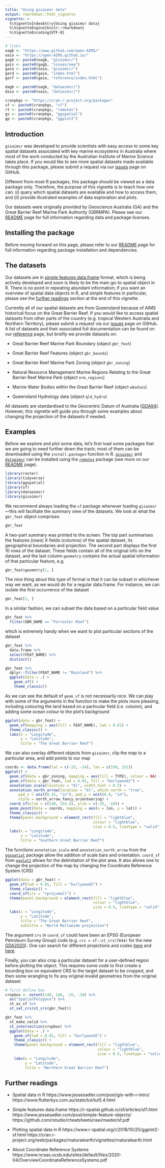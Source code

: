```yaml
---
title: "Using gisaimsr data"
output: rmarkdown::html_vignette
vignette: >
  %\VignetteIndexEntry{Using gisaimsr data}
  %\VignetteEngine{knitr::rmarkdown}
  %\VignetteEncoding{UTF-8}
---
```


```r
# links
oagb <- "https://www.github.com/open-AIMS/"
oaio <- "https://open-AIMS.github.io/"
gagb <- paste0(oagb, "gisaimsr/")
gais <- paste0(gagb, "issues/new")
gaio <- paste0(oaio, "gisaimsr/")
gard <- paste0(gaio, "index.html")
garf <- paste0(gaio, "reference/index.html")

dagb <- paste0(oagb, "dataaimsr/")
daio <- paste0(oaio, "dataaimsr/")

cranpkgs <- "https://cran.r-project.org/package="
sf <- paste0(cranpkgs, "sf")
rt <- paste0(cranpkgs, "remotes")
gs <- paste0(cranpkgs, "ggspatial")
gp <- paste0(cranpkgs, "ggplot2")
```

## Introduction

`gisaimsr` was developed to provide scientists with easy access to some key
spatial datasets associated with key marine ecosystems in Australia where most
of the work conducted by the Australian Institute of Marine Science takes 
place. If you would like to see more spatial datasets made available through 
this package, please submit a request via our [issues][gais] page on GitHub.

Different from most R packages, this package should be viewed as a data 
package only. Therefore, the purpose of this vignette is to teach how one can: 
(*i*) query which spatial datasets are available and how to access them, and
(*ii*) provide illustrated examples of data exploration and plots.

Our datasets were originally provided by Geoscience Australia (GA) and the 
Great Barrier Reef Marine Park Authority (GBRMPA). Please see our 
[README][gard] page for full information regarding data and package licenses.

[gard]: `r gard`
[gais]: `r gais`

## Installing the package

Before moving forward on this page, please refer to our [README][gard] page 
for full information regarding package installation and dependencies.

## The datasets

Our datasets are in [simple features data.frame][sf] format, which is being
actively developed and soon is likely to be the main go-to spatial object
in R. There is no point in repeating abundant information; if you want an
overview of spatial data objects in R, and simple features in particular,
please see the [further readings](#further-readings) section at the end of 
this vignette.

Currently all of our spatial datasets are from Queensland because of AIMS 
historical focus on the Great Barrier Reef. If you would like to access 
spatial datasets from other parts of the country (e.g. tropical Western 
Australia and Northern Territory), please submit a request via our
[issues][gais] page on GitHub. A list of datasets and their associated full 
documentation can be found on our [reference](garf) page, but briefly we 
provide datasets on:

* Great Barrier Reef Marine Park Boundary (object `gbr_feat`)

* Great Barrier Reef Features (object `gbr_bounds`)

* Great Barrier Reef Marine Park Zoning (object `gbr_zoning`)

* Natural Resource Management Marine Regions Relating to the Great Barrier Reef Marine Park (object `nrm_regions`)

* Marine Water Bodies within the Great Barrier Reef (object `wbodies`)

* Queensland Hydrology data (object `qld_hydro`)

All datasets are standardised to the Geocentric Datum of Australia
([GDA94][gda]). However, this vignette will guide you through some examples 
about changing the projection of the datasets if needed.

[sf]: `r sf`
[garf]: `r garf`
[gda]: http://www.geoproject.com.au/gda.faq.html

## Examples

Before we explore and plot some data, let's first load some packages that we 
are going to need further down the track; most of them can be downloaded using 
the `install.packages` function in R. [`gisaimsr`][gaio] and
[`dataaimsr`][daio] can be installed using the [`remotes`][rt] package
(see more on our [README][gard] page).

```r
library(raster)
library(tidyverse)
library(ggspatial)
library(sf)
library(dataaimsr)
library(gisaimsr)
```

We recommend always loading the `sf` package whenever loading `gisaimsr`---this
will facilitate the summary view of the datasets. We look at what the 
`gbr_feat` object comprises:

```r
gbr_feat
```

A two-part summary was printed to the screen. The top part summarises the 
features (rows) X fields (columns) of the spatial dataset, its geographical 
boundaries and projection. The second part displays the first 10 rows of the 
dataset. These fields contain all of the original info on the dataset, and the 
last column `geometry` contains the actual spatial information of that 
particular feature, e.g.

```r
gbr_feat$geometry[1, ]
```

The nice thing about this type of format is that it can be subset in whichever 
way we want, as we would do for a regular data.frame. For instance, we can 
isolate the first occurrence of the dataset

```r
gbr_feat[1, ]
```

In a similar fashion, we can subset the data based on a particular field value

```r
gbr_feat %>%
  filter(GBR_NAME == "Forrester Reef")
```

which is extremely handy when we want to plot particular sections of the 
dataset

```r
gbr_feat %>%
  data.frame %>%
  select(FEAT_NAME) %>%
  distinct()
```

```r
gbr_feat %>%
  dplyr::filter(FEAT_NAME != "Mainland") %>%
  ggplot(data = .) +
    geom_sf() +
    theme_classic()
```

As we can see the default of `geom_sf` is not necessarily nice. We can play
with some of the arguments in the function to make the plots more pleasing, 
including colouring the land based on a particular field (i.e. column), and
adding some ocean colour to the plot's background

```r
ggplot(data = gbr_feat) +
  geom_sf(mapping = aes(fill = FEAT_NAME), lwd = 0.01) +
  theme_classic() +
  labs(x = "Longitude",
       y = "Latitude",
       title = "The Great Barrier Reef")
```

We can also overlay different objects from `gisaimsr`, clip the map to a 
particular area, and add points to our map

```r
coords <- data.frame(lat = c(-23, -24), lon = c(150, 151))
ggplot() +
  geom_sf(data = gbr_zoning, mapping = aes(fill = TYPE), colour = NA) +
  geom_sf(data = gbr_feat, lwd = 0.01, fill = "burlywood2") +
  annotation_scale(location = "bl", width_hint = 0.5) +
  annotation_north_arrow(location = "bl", which_north = "true",
      pad_x = unit(0.25, "in"), pad_y = unit(0.4, "in"),
      style = north_arrow_fancy_orienteering) +
  coord_sf(xlim = c(148, 154.5), ylim = c(-25, -18)) +
  geom_point(data = coords, mapping = aes(x = lon, y = lat)) +
  theme_classic() +
  theme(panel.background = element_rect(fill = "lightblue",
                                        colour = "lightblue",
                                        size = 0.5, linetype = "solid")) +
  labs(x = "Longitude",
       y = "Latitude",
       title = "Southern Great Barrier Reef")
```

The functions `annotation_scale` and `annotation_north_arrow` from the 
[`ggspatial`][gs] package allow the addition of scale bars and orientation.
`coord_sf` from [`ggplot2`][gp] allows for the delimitation of the plot area.
It also allows one to change the projection of the map by changing the 
Coordinate Reference System (CRS)

```r
ggplot(data = gbr_feat) +
  geom_sf(lwd = 0.01, fill = "burlywood2") +
  theme_classic() +
  coord_sf(crs = "+proj=moll") +
  theme(panel.background = element_rect(fill = "lightblue",
                                        colour = "lightblue",
                                        size = 0.5, linetype = "solid")) +
  labs(x = "Longitude",
       y = "Latitude",
       title = "The Great Barrier Reef",
       subtitle = "World Mollweide projection")
```

The argument `crs` in `coord_sf` could have been an EPSG (European Petroleum 
Survey Group) code (e.g. `crs = sf::st_crs(7844)` for the new
[GDA2020][gda2020]). One can search for different projections and codes
[here](https://spatialreference.org/ref/epsg/?page=1) and
[here](https://epsg.io/).

Finally, you can also crop a particular dataset for a user-defined region
before plotting the object. This requires some code to first create a bounding
box on equivalent CRS to the target dataset to be cropped, and then some
wrangling to fix any original invalid geometries from the original dataset:

```r
# first define box
cropbox <- extent(140, 146, -15, -10) %>%
  as("SpatialPolygons") %>%
  st_as_sf %>%
  st_set_crs(st_crs(gbr_feat))

gbr_feat %>%
  st_make_valid %>%
  st_intersection(cropbox) %>%
  ggplot(data = .) +
    geom_sf(lwd = 0.01, fill = "burlywood2") +
    theme_classic() +
    theme(panel.background = element_rect(fill = "lightblue",
                                          colour = "lightblue",
                                          size = 0.5, linetype = "solid")) +
    labs(x = "Longitude",
         y = "Latitude",
         title = "Northern Great Barrier Reef")
```

[gaio]: `r gaio`
[daio]: `r daio`
[rt]: `r rt`
[gs]: `r gs`
[gp]: `r gp`
[gda2020]: http://www.ga.gov.au/scientific-topics/positioning-navigation/geodesy/datums-projections/gda2020

## Further readings

* Spatial data in R
https://www.jessesadler.com/post/gis-with-r-intro/
https://www.flutterbys.com.au/stats/tut/tut5.4.html

* Simple features data.frame
https://r-spatial.github.io/sf/articles/sf1.html
https://www.jessesadler.com/post/simple-feature-objects/
https://github.com/rstudio/cheatsheets/raw/master/sf.pdf

* Plotting spatial data in R
https://www.r-spatial.org/r/2018/10/25/ggplot2-sf.html
https://cran.r-project.org/web/packages/rnaturalearth/vignettes/rnaturalearth.html

* About Coordinate Reference Systems
https://www.nceas.ucsb.edu/sites/default/files/2020-04/OverviewCoordinateReferenceSystems.pdf
